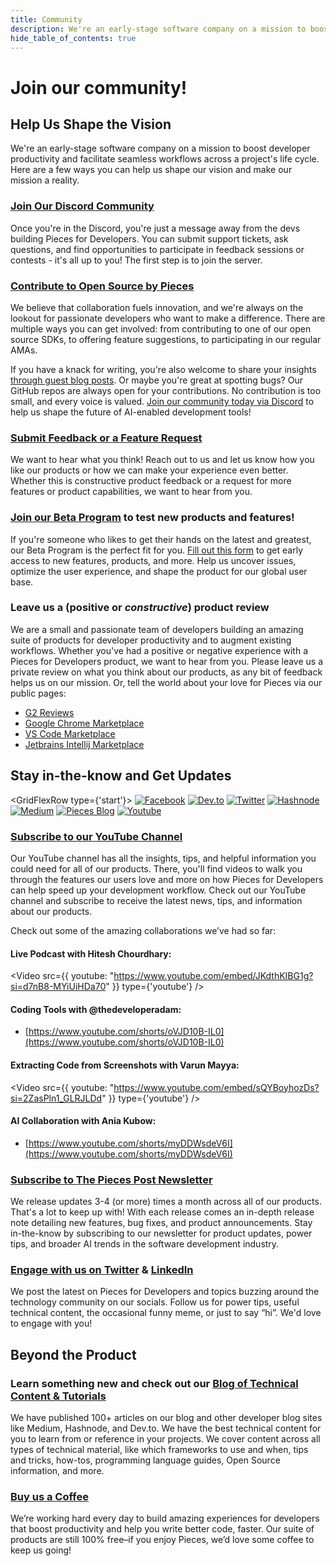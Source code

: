 ```yaml
---
title: Community
description: We're an early-stage software company on a mission to boost developer productivity and facilitate seamless workflows across a project's life cycle. Here are a few ways you can help us shape our vision!
hide_table_of_contents: true
---
```



# Join our community!

## Help Us Shape the Vision
We're an early-stage software company on a mission to boost developer productivity and facilitate seamless workflows across a project's life cycle. Here are a few ways you can help us shape our vision and make our mission a reality.

### [Join Our Discord Community](https://discord.gg/getpieces)
Once you're in the Discord, you're just a message away from the devs building Pieces for Developers. You can submit support tickets, ask questions, and find opportunities to participate in feedback sessions or contests - it's all up to you! The first step is to join the server.

### [Contribute to Open Source by Pieces](https://github.com/pieces-app/opensource)
We believe that collaboration fuels innovation, and we're always on the lookout for passionate developers who want to make a difference. There are multiple ways you can get involved: from contributing to one of our open source SDKs, to offering feature suggestions, to participating in our regular AMAs.

If you have a knack for writing, you're also welcome to share your insights [through guest blog posts](https://code.pieces.app/content-partner). Or maybe you're great at spotting bugs? Our GitHub repos are always open for your contributions. No contribution is too small, and every voice is valued. [Join our community today via Discord](https://discord.gg/getpieces) to help us shape the future of AI-enabled development tools!

### [Submit Feedback or a Feature Request](https://github.com/pieces-app/support/discussions)
We want to hear what you think! Reach out to us and let us know how you like our products or how we can make your experience even better. Whether this is constructive product feedback or a request for more features or product capabilities, we want to hear from you.

### [Join our Beta Program](https://getpieces.typeform.com/earlyaccess) to test new products and features!
If you're someone who likes to get their hands on the latest and greatest, our Beta Program is the perfect fit for you. [Fill out this form](https://getpieces.typeform.com/earlyaccess) to get early access to new features, products, and more. Help us uncover issues, optimize the user experience, and shape the product for our global user base.

### Leave us a (positive or _constructive_) product review
We are a small and passionate team of developers building an amazing suite of products for developer productivity and to augment existing workflows. Whether you've had a positive or negative experience with a Pieces for Developers product, we want to hear from you. Please leave us a private review on what you think about our products, as any bit of feedback helps us on our mission. Or, tell the world about your love for Pieces via our public pages:
- [G2 Reviews](https://www.g2.com/products/pieces-for-developers/reviews#reviews)
- [Google Chrome Marketplace](https://chrome.google.com/webstore/detail/pieces-save-code-snippets/igbgibhbfonhmjlechmeefimncpekepm)
- [VS Code Marketplace](https://marketplace.visualstudio.com/items?itemName=MeshIntelligentTechnologiesInc.pieces-vscode)
- [Jetbrains Intellij Marketplace](https://plugins.jetbrains.com/plugin/17328-pieces--save-search-share--reuse-code-snippets)

## Stay in-the-know and Get Updates
<GridFlexRow type={'start'}>
  [![Facebook](https://storage.googleapis.com/pieces_static_resources/vs_code_marketplace/GRAPHICS/COMMUNITY_LOGOS_BLURRED/FACEBOOK_BLURRED)](https://facebook.com/getpieces)
  [![Dev.to](https://storage.googleapis.com/pieces_static_resources/vs_code_marketplace/GRAPHICS/COMMUNITY_LOGOS_BLURRED/DEV_TO_BLURRED)](https://dev.to/get_pieces/)
  [![Twitter](https://storage.googleapis.com/pieces_static_resources/vs_code_marketplace/GRAPHICS/COMMUNITY_LOGOS_BLURRED/TWITTER_BLURRED)](https://twitter.com/getpieces)
  [![Hashnode](https://storage.googleapis.com/pieces_static_resources/vs_code_marketplace/GRAPHICS/COMMUNITY_LOGOS_BLURRED/HASHNODE_BLURRED)](https://pieces.hashnode.dev/)
  [![Medium](https://storage.googleapis.com/pieces_static_resources/vs_code_marketplace/GRAPHICS/COMMUNITY_LOGOS_BLURRED/MEDIUM_BLURRED)](https://pieces.medium.com/)
  [![Pieces Blog](https://storage.googleapis.com/pieces_static_resources/vs_code_marketplace/GRAPHICS/COMMUNITY_LOGOS_BLURRED/PIECES_BLURRED)](https://code.pieces.app/blog)
  [![Youtube](https://storage.googleapis.com/pieces_static_resources/vs_code_marketplace/GRAPHICS/COMMUNITY_LOGOS_BLURRED/YOUTUBE_BLURRED)](https://www.youtube.com/@getpieces)
</GridFlexRow>

### [Subscribe to our YouTube Channel](https://www.youtube.com/@getpieces)
Our YouTube channel has all the insights, tips, and helpful information you could need for all of our products. There, you'll find videos to walk you through the features our users love and more on how Pieces for Developers can help speed up your development workflow. Check out our YouTube channel and subscribe to receive the latest news, tips, and information about our products.

Check out some of the amazing collaborations we’ve had so far:

#### Live Podcast with Hitesh Chourdhary:
<Video
  src={{
    youtube: "https://www.youtube.com/embed/JKdthKIBG1g?si=d7nB8-MYiUiHDa70"
  }}
  type={'youtube'}
/>

#### Coding Tools with @thedeveloperadam:
- [https://www.youtube.com/shorts/oVJD10B-IL0](https://www.youtube.com/shorts/oVJD10B-IL0)

#### Extracting Code from Screenshots with Varun Mayya:
<Video
  src={{
    youtube: "https://www.youtube.com/embed/sQYBoyhozDs?si=2ZasPln1_GLRJLDd"
  }}
  type={'youtube'}
/>

#### AI Collaboration with Ania Kubow:
- [https://www.youtube.com/shorts/myDDWsdeV6I](https://www.youtube.com/shorts/myDDWsdeV6I)

### [Subscribe to The Pieces Post Newsletter](https://thepiecespost.beehiiv.com)
We release updates 3-4 (or more) times a month across all of our products. That's a lot to keep up with! With each release comes an in-depth release note detailing new features, bug fixes, and product announcements. Stay in-the-know by subscribing to our newsletter for product updates, power tips, and broader AI trends in the software development industry.

### [Engage with us on Twitter](https://twitter.com/getpieces) & [LinkedIn](https://www.linkedin.com/company/getpieces)
We post the latest on Pieces for Developers and topics buzzing around the technology community on our socials. Follow us for power tips, useful technical content, the occasional funny meme, or just to say “hi”. We'd love to engage with you!

## Beyond the Product
### Learn something new and check out our [Blog of Technical Content & Tutorials](https://code.pieces.app/blog)
We have published 100+ articles on our blog and other developer blog sites like Medium, Hashnode, and Dev.to. We have the best technical content for you to learn from or reference in your projects. We cover content across all types of technical material, like which frameworks to use and when, tips and tricks, how-tos, programming language guides, Open Source information, and more.

### [Buy us a Coffee](https://www.buymeacoffee.com/getpieces)
We’re working hard every day to build amazing experiences for developers that boost productivity and help you write better code, faster. Our suite of products are still 100% free–if you enjoy Pieces, we’d love some coffee to keep us going!
